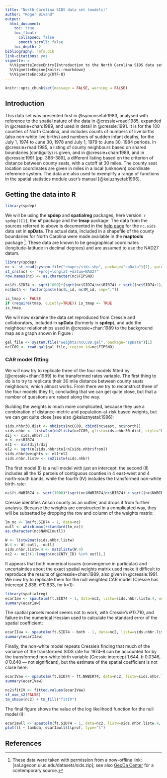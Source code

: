 ```yaml
---
title: "North Carolina SIDS data set (models)"
author: "Roger Bivand"
output:
  html_document:
    toc: true
    toc_float:
      collapsed: false
      smooth_scroll: false
    toc_depth: 2
bibliography: refs.bib
link-citations: yes
vignette: >
  %\VignetteIndexEntry{Introduction to the North Carolina SIDS data set (re-revised)}
  %\VignetteEngine{knitr::rmarkdown}
  %\VignetteEncoding{UTF-8}
---
```


```r
knitr::opts_chunk$set(message = FALSE, warning = FALSE)
```

## Introduction

This data set was presented first in @symonsetal:1983, analysed with
reference to the spatial nature of the data in @cressie+read:1985,
expanded in @cressie+chan:1989, and used in detail in @cressie:1991. It
is for the 100 counties of North Carolina, and includes counts of
numbers of live births (also non-white live births) and numbers of
sudden infant deaths, for the July 1, 1974 to June 30, 1978 and July 1,
1979 to June 30, 1984 periods. In @cressie+read:1985, a listing of
county neighbours based on shared boundaries (contiguity) is given, and
in @cressie+chan:1989, and in @cressie:1991 [pp. 386–389], a different
listing based on the criterion of distance between county seats, with a
cutoff at 30 miles. The county seat location coordinates are given in
miles in a local (unknown) coordinate reference system. The data are
also used to exemplify a range of functions in the spatial statistics
module user’s manual [@kaluznyetal:1996].

## Getting the data into R 

```r
library(spdep)
```

We will be using the **spdep** and **spatialreg** packages, here version: `r spdep()[1]`, the **sf** package and the **tmap** package. The data from the sources
referred to above is documented in the [help page](https://nowosad.github.io/spData/reference/nc.sids.html) for the `nc.sids`
data set in **spData**. The actual data, included in a shapefile of the county boundaries for North Carolina were made available in the **maptools** package [^1]. These data are known to be geographical coordinates (longitude-latitude in decimal degrees) and are assumed to use the NAD27 datum.

```r
library(spdep)
nc <- st_read(system.file("shapes/sids.shp", package="spData")[1], quiet=TRUE)
st_crs(nc) <- "+proj=longlat +datum=NAD27"
row.names(nc) <- as.character(nc$FIPSNO)
```


```r
nc$ft.SID74 <- sqrt(1000)*(sqrt(nc$SID74/nc$BIR74) + sqrt((nc$SID74+1)/nc$BIR74))
nc$both <- factor(paste(nc$L_id, nc$M_id, sep=":"))
``` 

```r
is_tmap <- FALSE
if (require(tmap, quietly=TRUE)) is_tmap <- TRUE
is_tmap
```

We will now examine the data set reproduced from Cressie and
collaborators, included in **spData** (formerly in **spdep**), and add the neighbour relationships used in
@cressie+chan:1989 to the background map as a graph shown in Figure
\ref{plot-CC89.nb}:

```r
gal_file <- system.file("weights/ncCC89.gal", package="spData")[1]
ncCC89 <- read.gal(gal_file, region.id=nc$FIPSNO)
```

### CAR model fitting

We will now try to replicate three of the four models fitted by
[@cressie+chan:1989] to the transformed rates variable. The first thing
to do is to try to replicate their 30 mile distance between county seats
neighbours, which almost works. From there we try to reconstruct three
of the four models they fit, concluding that we can get quite close, but
that a number of questions are raised along the way.

Building the weights is much more complicated, because they use a
combination of distance-metric and population-at-risk based weights, but
we can get quite close [see also @kaluznyetal:1996]:

```r
sids.nhbr30.dist <- nbdists(ncCC89, cbind(nc$east, nc$north))
sids.nhbr <- listw2sn(nb2listw(ncCC89, glist=sids.nhbr30.dist, style="B", zero.policy=TRUE))
dij <- sids.nhbr[,3]
n <- nc$BIR74
el1 <- min(dij)/dij
el2 <- sqrt(n[sids.nhbr$to]/n[sids.nhbr$from])
sids.nhbr$weights <- el1*el2
sids.nhbr.listw <- sn2listw(sids.nhbr)
```

The first model (I) is a null model with just an intercept, the second
(II) includes all the 12 parcels of contiguous counties in 4 east-west
and 4 north-south bands, while the fourth (IV) includes the transformed
non-white birth-rate:

```r
nc$ft.NWBIR74 <- sqrt(1000)*(sqrt(nc$NWBIR74/nc$BIR74) + sqrt((nc$NWBIR74+1)/nc$BIR74))
```

Cressie identifies Anson county as an outlier, and drops it from further
analysis. Because the weights are constructed in a complicated way, they
will be subsetted by dropping the row and column of the weights matrix:

```r
lm_nc <- lm(ft.SID74 ~ 1, data=nc)
outl <- which.max(rstandard(lm_nc))
as.character(nc$NAME[outl])
``` 

```r
W <- listw2mat(sids.nhbr.listw)
W.4 <- W[-outl, -outl]
sids.nhbr.listw.4 <- mat2listw(W.4)
nc2 <- nc[!(1:length(nc$CNTY_ID) %in% outl),]
``` 

It appears that both numerical issues (convergence in particular) and
uncertainties about the exact spatial weights matrix used make it
difficult to reproduce the results of @cressie+chan:1989, also given in
@cressie:1991. We now try to replicate them for the null weighted CAR
model (Cressie has intercept 2.838, $\hat{\theta}$ 0.833, for k=1):

```r
library(spatialreg)
ecarIaw <- spautolm(ft.SID74 ~ 1, data=nc2, listw=sids.nhbr.listw.4, weights=BIR74, family="CAR")
summary(ecarIaw)
```

The spatial parcels model seems not to work, with Cressie's $\hat{\theta}$ 0.710, and failure in the numerical Hessian used to calculate the standard error of the spatial coefficient:

```r
ecarIIaw <- spautolm(ft.SID74 ~ both - 1, data=nc2, listw=sids.nhbr.listw.4, weights=BIR74, family="CAR")
summary(ecarIIaw)
```

Finally, the non-white model repeats Cressie’s finding that much of the
variance of the transformed SIDS rate for 1974–8 can be accounted for by
the transformed non-white birth variable (Cressie intercept 1.644,
$\hat{b}$ 0.0346, $\hat{\theta}$ 0.640 — not significant), but the estimate of the spatial coefficient is not close here:

```r
ecarIVaw <- spautolm(ft.SID74 ~ ft.NWBIR74, data=nc2, listw=sids.nhbr.listw.4, weights=BIR74, family="CAR")
summary(ecarIVaw)
```

```r
nc2$fitIV <- fitted.values(ecarIVaw)
sf_use_s2(FALSE)
tm_shape(nc2) + tm_fill("fitIV")
```

The final figure shows the value of the log likelihood function for the null model (I):

```r
ecarIawll <- spautolm(ft.SID74 ~ 1, data=nc2, listw=sids.nhbr.listw.4, weights=BIR74, family="CAR", llprof=seq(-0.1, 0.9020532358, length.out=100))
plot(ll ~ lambda, ecarIawll$llprof, type="l")
```

## References

[^1]: These data were taken with permission from a now-offline link:
[sal.agecon.uiuc.edu/datasets/sids.zip]; see also [GeoDa Center](https://geodacenter.github.io/data-and-lab/) for a contemporary source.